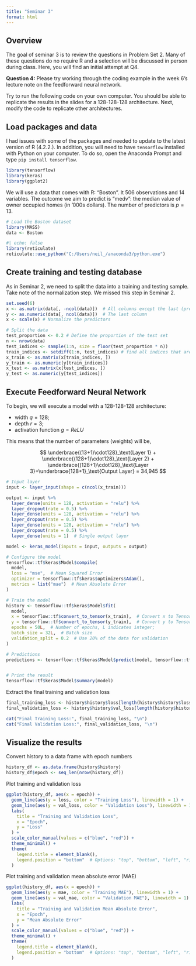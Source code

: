 ```yaml
---
title: "Seminar 3"
format: html
---
```


## Overview

The goal of seminar 3 is to review the questions in Problem Set 2. Many of these questions do no require R and a selection will be discussed in person during class. Here, you will find an initial attempt at Q4.

**Question 4:** Please try working through the coding example in the week 6's lecture note on the feedforward neural network.

::: {#exr-q4}
Try to run the following code on your own computer. You should be able to replicate the results in the slides for a 128-128-128 architecture. Next, modify the code to replicate other architectures.  
:::

## Load packages and data

::: {.callout-warning title="Updating R and installing `tensorflow`"}
I had issues with some of the packages and needed to update to the latest version of R (4.2.2.). In addition, you will need to have `tensorflow` installed with Python on your computer. To do so, open the Anaconda Prompt and type `pip install tensorflow`.   
:::

```r
library(tensorflow)
library(keras)
library(ggplot2)
```

We will use a data that comes with R: "Boston". It 506 observations and 14 variables. The outcome we aim to predict is "medv": the median value of owner occupied homes (in '000s dollars). The number of predictors is $p=13$.

```r
# Load the Boston dataset
library(MASS)
data <- Boston 
```

```r
#| echo: false
library(reticulate)
reticulate::use_python("C:/Users/neil_/anaconda3/python.exe")
```

## Create training and testing database

As in Seminar 2, we need to split the data into a training and testing sample. Take note of the normalization step. We missed this step in Seminar 2. 

```r
set.seed(6)
x <- as.matrix(data[, -ncol(data)])  # All columns except the last (predictors)
y <- as.numeric(data[, ncol(data)])  # The last column
x <- scale(x) # Normalize the predictors

# Split the data
test_proportion <- 0.2 # Define the proportion of the test set
n <- nrow(data)
test_indices <- sample(1:n, size = floor(test_proportion * n)) 
train_indices <- setdiff(1:n, test_indices) # find all indices that are not in test_indices
x_train <- as.matrix(x[train_indices, ])
y_train <- as.numeric(y[train_indices])
x_test <- as.matrix(x[test_indices, ])
y_test <- as.numeric(y[test_indices])
```

## Execute Feedforward Neural Network

To begin, we will execute a model with a 128-128-128 architecture: 

- width $q=128$;
- depth $r=3$;
- activation function $g = ReLU$

This means that the number of parameters (weights) will be,

$$
  \underbrace{(13+1)\cdot128}_\text{Layer 1} + \underbrace{(128+1)\cdot128}_\text{Layer 2} + \underbrace{(128+1)\cdot128}_\text{Layer 3}+\underbrace{128+1}_\text{Output Layer} = 34,945
$$

```r
# Input layer
input <- layer_input(shape = c(ncol(x_train)))  

output <- input %>%
  layer_dense(units = 128, activation = "relu") %>%
  layer_dropout(rate = 0.5) %>%
  layer_dense(units = 128, activation = "relu") %>%
  layer_dropout(rate = 0.5) %>%
  layer_dense(units = 128, activation = "relu") %>%
  layer_dropout(rate = 0.5) %>%
  layer_dense(units = 1)  # Single output layer

model <- keras_model(inputs = input, outputs = output)

# Configure the model
tensorflow::tf$keras$Model$compile(
  model,
  loss = "mse",  # Mean Squared Error
  optimizer = tensorflow::tf$keras$optimizers$Adam(),
  metrics = list("mae")  # Mean Absolute Error
) 
```

```r
# Train the model
history <- tensorflow::tf$keras$Model$fit(
  model,
  x = tensorflow::tf$convert_to_tensor(x_train),  # Convert x to TensorFlow Tensor
  y = tensorflow::tf$convert_to_tensor(y_train),  # Convert y to TensorFlow Tensor
  epochs = 50L,  # Number of epochs, L indicates integer; 
  batch_size = 32L,  # Batch size
  validation_split = 0.2  # Use 20% of the data for validation
)

# Predictions
predictions <- tensorflow::tf$keras$Model$predict(model, tensorflow::tf$convert_to_tensor(x_test))


# Print the result
tensorflow::tf$keras$Model$summary(model)
```

Extract the final training and validation loss
```r
final_training_loss <- history$history$loss[length(history$history$loss)]
final_validation_loss <- history$history$val_loss[length(history$history$val_loss)]

cat("Final Training Loss:", final_training_loss, "\n")
cat("Final Validation Loss:", final_validation_loss, "\n")
```

## Visualize the results
Convert history to a data frame with epoch numbers
```r
history_df <- as.data.frame(history$history)
history_df$epoch <- seq_len(nrow(history_df))
```

Plot training and validation loss
```r
ggplot(history_df, aes(x = epoch)) +
  geom_line(aes(y = loss, color = "Training Loss"), linewidth = 1) +
  geom_line(aes(y = val_loss, color = "Validation Loss"), linewidth = 1) +
  labs(
    title = "Training and Validation Loss",
    x = "Epoch",
    y = "Loss"
  ) +
  scale_color_manual(values = c("blue", "red")) +
  theme_minimal() +
  theme(
    legend.title = element_blank(),
    legend.position = "bottom"  # Options: "top", "bottom", "left", "right", or c(x, y) for custom
  )
```

Plot training and validation mean absolute error (MAE)
```r
ggplot(history_df, aes(x = epoch)) +
  geom_line(aes(y = mae, color = "Training MAE"), linewidth = 1) +
  geom_line(aes(y = val_mae, color = "Validation MAE"), linewidth = 1) +
  labs(
    title = "Training and Validation Mean Absolute Error",
    x = "Epoch",
    y = "Mean Absolute Error"
  ) +
  scale_color_manual(values = c("blue", "red")) +
  theme_minimal() +
  theme(
    legend.title = element_blank(),
    legend.position = "bottom"  # Options: "top", "bottom", "left", "right", or c(x, y) for custom
  )
```